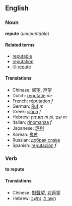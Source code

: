 ==English==
===Noun===
'''repute''' (''uncountable'')

====Related terms====
*[[reputable]]
*[[reputation]]
*[[ill-repute]]

====Translations====
*Chinese: [[聲望]], [[声望]]
*Dutch: [[reputatie]] ''de''
*French: [[réputation]] ''f''
*German: [[Ruf]] ''m''
*Greek: [[φήμη]] ''f''
*Hebrew: [[מונימין|מוֹנִימִין]] ''m pl'', [[שם|שֵׁם]] ''m''
*Italian: [[rinomanza]] ''f''
*Japanese: [[評判]]
*Korean: [[평판]]
*Russian: [[добрая слава|до́брая сла́ва]]
*Spanish: [[reputación]] ''f''

===Verb===
'''to repute'''

====Translations====
*Chinese: [[對聲望]], [[对声望]]
*Hebrew: [[חשב ל|חָשַׁב ל]], [[נחשב|נֶחְשַׁב]]